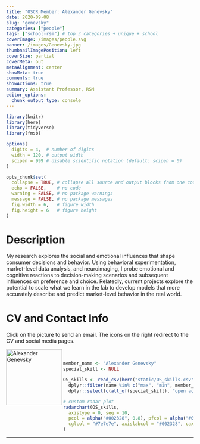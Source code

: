 ```yaml
---
title: "OSCR Member: Alexander Genevsky"
date: 2020-09-08
slug: "genevsky"
categories: ["people"]
tags: ["school-rsm"] # top 3 categories + unique + school
coverImage: /images/people.svg
banner: /images/Genevsky.jpg
thumbnailImagePosition: left
coverSize: partial
coverMeta: out
metaAlignment: center
showMeta: true
comments: true
showActions: true
summary: Assistant Professor, RSM
editor_options: 
  chunk_output_type: console
---
```


```r

library(knitr)
library(here)
library(tidyverse)
library(fmsb)

options(
  digits = 4,  # number of digits
  width = 120, # output width
  scipen = 999 # disable scientific notation (default: scipen = 0)
)

opts_chunk$set(
  collapse = TRUE, # collapse all source and output blocks from one code chunk into a single block
  echo = FALSE,    # no code
  warning = FALSE, # no package warnings
  message = FALSE, # no package messages
  fig.width = 6,   # figure width
  fig.height = 6   # figure height
)

```

# Description

My research explores the social and emotional influences that shape consumer decisions and behavior. Using behavioral experimentation, market-level data analysis, and neuroimaging, I probe emotional and cognitive reactions to decision-making scenarios and subsequent influences on preference and choice. Relatedly, current projects explore the potential to scale what we learn in the lab to develop models that more accurately describe and predict market-level behavior in the real world.
 
# CV and Contact Info

Click on the picture to send an email. The icons on the right redirect to the CV and social media pages.

<!-- EMAIL -->
<p>
  <a href="mailto:genevsky@rsm.nl">
  <img border="0" alt="Alexander Genevsky" src="/images/Genevsky.jpg" width="150" height="150" align="left">
  </a>
</p>

<!-- CV -->
<p align="center">
  <a href="https://drive.google.com/file/d/0B2FZGy16BEmsNEdsN0Q2X015c1U/view?usp=sharing" class="fa fa-file fa-2x" style="color:#00B969;">
  </a>
</p>

<!-- TWITTER -->
<p align="center">
  <a href="https://twitter.com/genevsky" class="fa fa-twitter fa-2x">
  </a>
</p>

<!-- GOOGLE SCHOLAR -->
<p align="center">
  <a href="https://scholar.google.com/citations?user=GPx6as0AAAAJ&hl=en" class="ai ai-google-scholar fa-2x" style="color:#000000;">
  </a>
</p>

<BR>

<!-- # Expertise -->

```r

member_name <- "Alexander Genevsky"
special_skill <- NULL

OS_skills <- read_csv(here("static/OS_skills.csv")) %>%
  dplyr::filter(name %in% c("max", "min", member_name)) %>%
  dplyr::select(c(all_of(special_skill), "open access", "open source software", "reproducible analysis", "data sharing", "data management"))

# custom radar plot
radarchart(OS_skills,
  axistype = 0, seg = 10,
  pcol = alpha("#002328", 0.8), pfcol = alpha("#00B969", 0.6), plwd = 4, centerzero = TRUE, # polygon
  cglcol = "#7e7e7e", axislabcol = "#002328", caxislabels = seq(0, 10, 2), cglwd = 0.8 # grid
)

```

***


